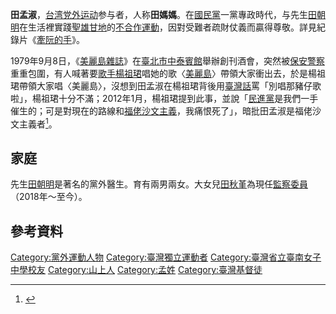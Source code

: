 {{Infobox_officeholder
| name = 田孟淑
| image name = 2012臺灣政治犯之母田孟淑參加反媒體壟斷大遊行 Taiwanese Democracy Activist Tien Meng-shu Joins Demonstration against Media Monopoly from Enemy Regime.jpg|thumb|田孟淑參加2012年[[反媒體壟斷大遊行|反媒體壟斷大遊行]]
| width = 210
| now =
| period =
| Sex = 女 
| Native place =
| nationality = {{ROC}}
| date of birth = {{birth date and age|1934|10|1}}
| place of birth = {{TWN-JPN}}[[臺南州|臺南州]][[新化郡|新化郡]][[山上庄|山上庄]]<br />（今{{TWN}}[[台南市|台南市]][[山上區|山上區]]）
| date of death =
| place of death =
| spouse =田朝明
| children =（女）田秋堇
| educate =
*[[國立臺南女子高級中學|臺南女中]]
}}

'''田孟淑'''{{BD|1934年|10月1日|||}}，[[台湾|台湾]][[党外运动|党外运动]]参与者，人称'''田媽媽'''。在[[國民黨|國民黨]]一黨專政時代，与先生[[田朝明|田朝明]]在生活裡實踐[[聖雄甘地|聖雄甘地]]的[[不合作運動|不合作運動]]，因對受難者疏財仗義而贏得尊敬。詳見紀錄片《[[牽阮的手|牽阮的手]]》。

1979年9月8日，《[[美麗島雜誌|美麗島雜誌]]》在[[臺北市|臺北市]][[中泰賓館|中泰賓館]]舉辦創刊酒會，突然被[[保安警察_(中華民國)|保安警察]]重重包圍，有人喊著要[[歌手|歌手]][[楊祖珺|楊祖珺]]唱她的歌〈[[美麗島_(歌曲)|美麗島]]〉帶領大家衝出去，於是楊祖珺帶領大家唱〈美麗島〉，沒想到田孟淑在楊祖珺背後用[[臺灣話|臺灣話]]罵「別唱那豬仔歌啦」，楊祖珺十分不滿；2012年1月，楊祖珺提到此事，並說「[[民進黨|民進黨]]是我們一手催生的；可是對現在的路線和[[福佬|福佬]][[沙文主義|沙文主義]]，我痛恨死了」，暗批田孟淑是福佬沙文主義者<ref>{{cite news|author=何豪毅|title=與前夫大和解　楊祖珺挺林正-{杰}- 台東催票|url=http://magazine.chinatimes.com/ctweekly/20120113003161-300106|newspaper=《[[時報周刊|時報周刊]]》第1768期|date=2012-01-13|accessdate=2015-09-05}}</ref>。

==家庭==
先生[[田朝明|田朝明]]是著名的黨外醫生。育有兩男兩女。大女兒[[田秋堇|田秋堇]]為現任[[監察委員|監察委員]]（2018年～至今）。

==參考資料==
{{reflist}}

[[Category:黨外運動人物|Category:黨外運動人物]]
[[Category:臺灣獨立運動者|Category:臺灣獨立運動者]]
[[Category:臺灣省立臺南女子中學校友|Category:臺灣省立臺南女子中學校友]]
[[Category:山上人|Category:山上人]]
[[Category:孟姓|Category:孟姓]]
[[Category:臺灣基督徒|Category:臺灣基督徒]]